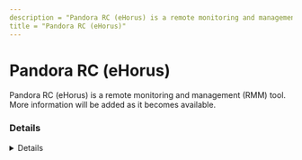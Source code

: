 ```yaml
---
description = "Pandora RC (eHorus) is a remote monitoring and management (RMM) tool. More information will be added as it becomes available."
title = "Pandora RC (eHorus)"
---
```




# Pandora RC (eHorus)

Pandora RC (eHorus) is a remote monitoring and management (RMM) tool. More information will be added as it becomes available.

### Details
<Details author={""}
         category={""}
         created={""}
         website={""}
         lastModified={"2-7-2024"}
         privileges={""}
         free={ false }
         verification={ false }
/>

#### Installation Paths
<Card code={ ["ehorus standalone.exe", "ehorus_agent.exe"] }/>





### Forensic Artifacts




#### Network Artifacts
<EuiSpacer size="xl"/>
<NetworkArtifactsTable data={ [{"Description": "Known remote domains", "Domains": ["portal.ehorus.com"], "Ports": []}] }/>




### Detections
- Detects potential network activity of Pandora RC (eHorus) RMM tool
  - [Sigma Rule](https://github.com/magicsword-io/LOLRMM/blob/main/detections/sigma/pandora_rc__ehorus__network_sigma.yml)
- Detects potential processes activity of Pandora RC (eHorus) RMM tool
  - [Sigma Rule](https://github.com/magicsword-io/LOLRMM/blob/main/detections/sigma/pandora_rc__ehorus__processes_sigma.yml)

### References
- [https://pandorafms.com/manual/!current/en/documentation/09_pandora_rc/01_pandora_rc_introduction](https://pandorafms.com/manual/!current/en/documentation/09_pandora_rc/01_pandora_rc_introduction)

